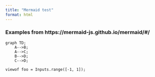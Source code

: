 ```yaml
---
title: "Mermaid test"
format: html
---
```


### Examples from https://mermaid-js.github.io/mermaid/#/

```mermaid
graph TD;
    A-->B;
    A-->C;
    B-->D;
    C-->D;
```

```ojs
viewof foo = Inputs.range([-1, 1]);
```
